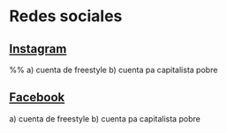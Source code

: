 =Redes sociales=
==[[Instagram]]==
%% a) cuenta de freestyle
b) cuenta pa capitalista pobre
==[[Facebook]]==
a) cuenta de freestyle
b) cuenta pa capitalista pobre



